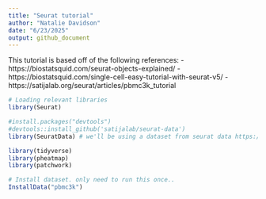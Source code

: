 ```yaml
---
title: "Seurat tutorial"
author: "Natalie Davidson"
date: "6/23/2025"
output: github_document
---
```


This tutorial is based off of the following references:
- https://biostatsquid.com/seurat-objects-explained/
- https://biostatsquid.com/single-cell-easy-tutorial-with-seurat-v5/
- https://satijalab.org/seurat/articles/pbmc3k_tutorial


```r

# Loading relevant libraries 
library(Seurat)

#install.packages("devtools")
#devtools::install_github('satijalab/seurat-data')
library(SeuratData) # we'll be using a dataset from seurat data https://github.com/satijalab/seurat-data 

library(tidyverse)
library(pheatmap)
library(patchwork)

# Install dataset. only need to run this once..
InstallData("pbmc3k")

```